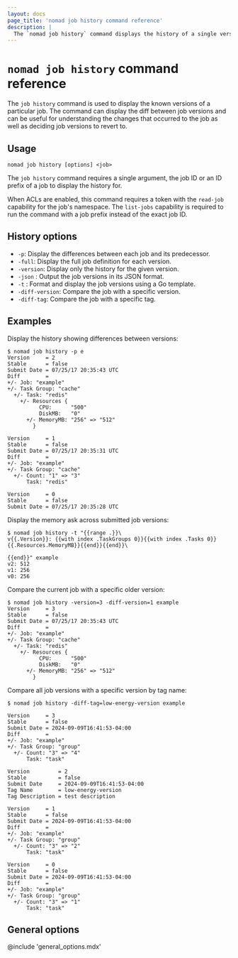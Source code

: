 ```yaml
---
layout: docs
page_title: 'nomad job history command reference'
description: |
  The `nomad job history` command displays the history of a single version or all tracked versions of a job. Optionally display the difference between two versions or tags or differences between each job and its predecessor.
---
```


# `nomad job history` command reference

The `job history` command is used to display the known versions of a particular
job. The command can display the diff between job versions and can be useful for
understanding the changes that occurred to the job as well as deciding job
versions to revert to.

## Usage

```plaintext
nomad job history [options] <job>
```

The `job history` command requires a single argument, the job ID or an ID prefix
of a job to display the history for.

When ACLs are enabled, this command requires a token with the `read-job`
capability for the job's namespace. The `list-jobs` capability is required to
run the command with a job prefix instead of the exact job ID.

## History options

- `-p`: Display the differences between each job and its predecessor.
- `-full`: Display the full job definition for each version.
- `-version`: Display only the history for the given version.
- `-json` : Output the job versions in its JSON format.
- `-t` : Format and display the job versions using a Go template.
- `-diff-version`: Compare the job with a specific version.
- `-diff-tag`: Compare the job with a specific tag.


## Examples

Display the history showing differences between versions:

```shell-session
$ nomad job history -p e
Version     = 2
Stable      = false
Submit Date = 07/25/17 20:35:43 UTC
Diff        =
+/- Job: "example"
+/- Task Group: "cache"
  +/- Task: "redis"
    +/- Resources {
          CPU:      "500"
          DiskMB:   "0"
      +/- MemoryMB: "256" => "512"
        }

Version     = 1
Stable      = false
Submit Date = 07/25/17 20:35:31 UTC
Diff        =
+/- Job: "example"
+/- Task Group: "cache"
  +/- Count: "1" => "3"
      Task: "redis"

Version     = 0
Stable      = false
Submit Date = 07/25/17 20:35:28 UTC
```

Display the memory ask across submitted job versions:

```shell-session
$ nomad job history -t "{{range .}}\
v{{.Version}}: {{with index .TaskGroups 0}}{{with index .Tasks 0}}{{.Resources.MemoryMB}}{{end}}{{end}}\

{{end}}" example
v2: 512
v1: 256
v0: 256
```

Compare the current job with a specific older version:

```shell-session
$ nomad job history -version=3 -diff-version=1 example
Version     = 3
Stable      = false
Submit Date = 07/25/17 20:35:43 UTC
Diff        =
+/- Job: "example"
+/- Task Group: "cache"
  +/- Task: "redis"
    +/- Resources {
          CPU:      "500"
          DiskMB:   "0"
      +/- MemoryMB: "256" => "512"
        }
```

Compare all job versions with a specific version by tag name:

```shell-session
$ nomad job history -diff-tag=low-energy-version example

Version     = 3
Stable      = false
Submit Date = 2024-09-09T16:41:53-04:00
Diff        =
+/- Job: "example"
+/- Task Group: "group"
  +/- Count: "3" => "4"
      Task: "task"

Version         = 2
Stable          = false
Submit Date     = 2024-09-09T16:41:53-04:00
Tag Name        = low-energy-version
Tag Description = test description

Version     = 1
Stable      = false
Submit Date = 2024-09-09T16:41:53-04:00
Diff        =
+/- Job: "example"
+/- Task Group: "group"
  +/- Count: "3" => "2"
      Task: "task"

Version     = 0
Stable      = false
Submit Date = 2024-09-09T16:41:53-04:00
Diff        =
+/- Job: "example"
+/- Task Group: "group"
  +/- Count: "3" => "1"
      Task: "task"
```

## General options

@include 'general_options.mdx'
